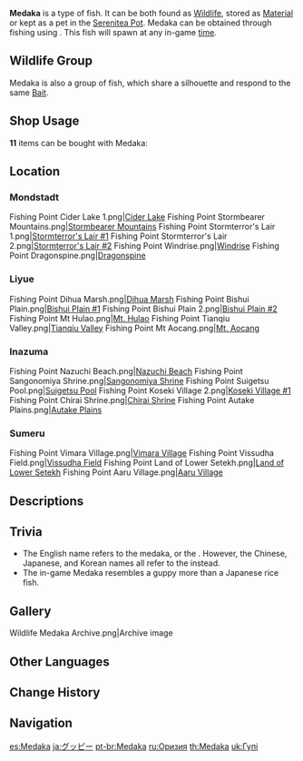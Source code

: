 {{About|the fish|the [[furnishing]]|Ornamental Medaka|all types of Medaka|Medaka (Disambiguation)}}
{{Item Infobox
|id           = 131000
|image        = Item Medaka.png
|type         = Fish
|invCategory  = Materials
|quality      = 3
|description  = A lively, energetic fish famous for its flowery patterns.<br />Most such creatures lived out their lives peacefully as ornamental fish. But when it was discovered that their meat was flavorful, less bony, and very fatty, they would also come to find themselves carefully prepared and served up on meal tables.
|source1      = [[Fishing]]
|lbFamily     = Fish
|lbGroup      = Medaka
|lbType       = Wildlife
}}
'''Medaka''' is a type of fish. It can be both found as [[Wildlife]], stored as [[Material]] or kept as a pet in the [[Serenitea Pot]]. Medaka can be obtained through fishing using {{Item|Fruit Paste Bait|20}}. This fish will spawn at any in-game [[time]].

==Wildlife Group==
Medaka is also a group of fish, which share a silhouette and respond to the same [[Bait]].
{{Items by Category List|Medaka|skipthispage=no}}

==Shop Usage==
'''11''' items can be bought with Medaka:
{{Shop/Header|currency=Fish}}
{{Shop|Windtangler|{{Card|Medaka|20}}{{Card|Aizen Medaka|20}}{{Card|Venomspine Fish|20}}{{Card|Tea-Colored Shirakodai|20}}|1}}
{{Shop|Wishmaker|{{Card|Medaka|20}}{{Card|Sweet-Flower Medaka|20}}{{Card|Betta|20}}{{Card|Brown Shirakodai|20}}|1}}
{{Shop|Narukawa Ukai|{{Card|Medaka|20}}{{Card|Glaze Medaka|20}}{{Card|Lunged Stickleback|20}}{{Card|Purple Shirakodai|20}}|1}}
{{Shop|Serendipity|{{Card|Medaka|20}}{{Card|True Fruit Angler|20}}{{Card|Sunset Cloud Angler|20}}{{Card|Sandstorm Angler|20}}|1}}
{{Shop|Formula: Redrot Bait|{{Card|Medaka|3}}|1}}
{{Shop|Formula: False Worm Bait|{{Card|Medaka|3}}|1}}
{{Shop|Formula: Fake Fly Bait|{{Card|Medaka|3}}|1}}
{{Shop|Sugardew Bait|specific=Formula: Sugardew Bait|{{Card|Medaka|3}}|1}}
{{Shop|Pool of Sapphire Grace|specific=Blueprint: Pool of Sapphire Grace|{{Card|Medaka|10}}|1|blueprint=1}}
{{Shop|Shaded Clarity|specific=Blueprint: Shaded Clarity|{{Card|Medaka|10}}|1|blueprint=1}}
{{Shop|Fishing Line Stabilizer|{{Card|Medaka|3}}|1}}
{{Shop/Footer}}

==Location==
{{Main|Fishing Points}}
===Mondstadt===
<gallery>
Fishing Point Cider Lake 1.png|[[Fishing/Fishing Point#Cider Lake|Cider Lake]]
Fishing Point Stormbearer Mountains.png|[[Fishing/Fishing Point#Stormbearer Mountains|Stormbearer Mountains]]
Fishing Point Stormterror's Lair 1.png|[[Fishing/Fishing Point#Stormterror's Lair 1|Stormterror's Lair #1]]
Fishing Point Stormterror's Lair 2.png|[[Fishing/Fishing Point#Stormterror's Lair 2|Stormterror's Lair #2]]
Fishing Point Windrise.png|[[Fishing/Fishing Point#Windrise|Windrise]]
Fishing Point Dragonspine.png|[[Fishing/Fishing Point#Dragonspine|Dragonspine]]
</gallery>

===Liyue===
<gallery>
Fishing Point Dihua Marsh.png|[[Fishing/Fishing Point#Dihua Marsh|Dihua Marsh]]
Fishing Point Bishui Plain.png|[[Fishing/Fishing Point#Bishui Plain 1|Bishui Plain #1]]
Fishing Point Bishui Plain 2.png|[[Fishing/Fishing Point#Bishui Plain 2|Bishui Plain #2]]
Fishing Point Mt Hulao.png|[[Fishing/Fishing Point#Mt. Hulao|Mt. Hulao]]
Fishing Point Tianqiu Valley.png|[[Fishing/Fishing Point#Tianqiu Valley|Tianqiu Valley]]
Fishing Point Mt Aocang.png|[[Fishing/Fishing Point#Mt. Aocang|Mt. Aocang]]
</gallery>

===Inazuma===
<gallery>
Fishing Point Nazuchi Beach.png|[[Fishing/Fishing Point#Nazuchi Beach|Nazuchi Beach]]
Fishing Point Sangonomiya Shrine.png|[[Fishing/Fishing Point#Sangonomiya Shrine|Sangonomiya Shrine]]
Fishing Point Suigetsu Pool.png|[[Fishing/Fishing Point#Suigetsu Pool|Suigetsu Pool]]
Fishing Point Koseki Village 2.png|[[Fishing/Fishing Point#Koseki Village 1|Koseki Village #1]]
Fishing Point Chirai Shrine.png|[[Fishing/Fishing Point#Chirai Shrine|Chirai Shrine]]
Fishing Point Autake Plains.png|[[Fishing/Fishing Point#Autake Plains|Autake Plains]]
</gallery>

===Sumeru===
<gallery>
Fishing Point Vimara Village.png|[[Fishing/Fishing Point#Vimara Village|Vimara Village]]
Fishing Point Vissudha Field.png|[[Fishing/Fishing Point#Vissudha Field|Vissudha Field]]
Fishing Point Land of Lower Setekh.png|[[Fishing/Fishing Point#Land of Lower Setekh|Land of Lower Setekh]]
Fishing Point Aaru Village.png|[[Fishing/Fishing Point#Aaru Village|Aaru Village]]
</gallery>
==Descriptions==
{{Description|A lively, energetic fish famous for its petal-shaped tail.<br />Most such creatures lived out their lives peacefully as ornamental fish. But when it was discovered that their meat was flavorful, less bony, and very fatty, they would also come to find themselves carefully prepared and served up on meal tables.}}

==Trivia==
* The English name refers to the medaka, or the {{w|Japanese rice fish}}. However, the Chinese, Japanese, and Korean names all refer to the {{w|guppy}} instead.
* The in-game Medaka resembles a guppy more than a Japanese rice fish.

==Gallery==
<gallery>
Wildlife Medaka Archive.png|Archive image
</gallery>

==Other Languages==
{{Other Languages
|en      = Medaka
|zhs     = 花鳉
|zhs_rm  = Huājiāng
|zht     = 花鱂
|zht_rm  = Huājiāng
|zh_tl   = Guppy
|ja      = グッピー
|ja_rm   = Guppii
|ja_tl   = Guppy
|ko      = 구피
|ko_rm   = Gupi
|ko_tl   = Guppy
|es      = Medaka
|fr      = Médaka
|ru      = Оризия
|ru_tl   = ''{{w|Oryzias}}''
|ru_note = ''Oryzias'' is a genus of {{w|ricefish}}es native to fresh and brackish water in east and south Asia.
|th      = Medaka
|vi      = Cá {{tt|Khổng Tước|孔雀}}
|vi_tl   = {{w|Poeciliidae|Livebearer}}
|de      = Medaka
|id      = Medaka
|pt      = Medaka
|tr      = Lepistes
|tr_tl   = 
|it      = Medaka
}}

==Change History==
{{Change History|2.1}}

==Navigation==
{{Material Navbox|type=Fishing Materials|state=collapsed}}
{{Wildlife Navbox}}

[[es:Medaka]]
[[ja:グッピー]]
[[pt-br:Medaka]]
[[ru:Оризия]]
[[th:Medaka]]
[[uk:Гупі]]